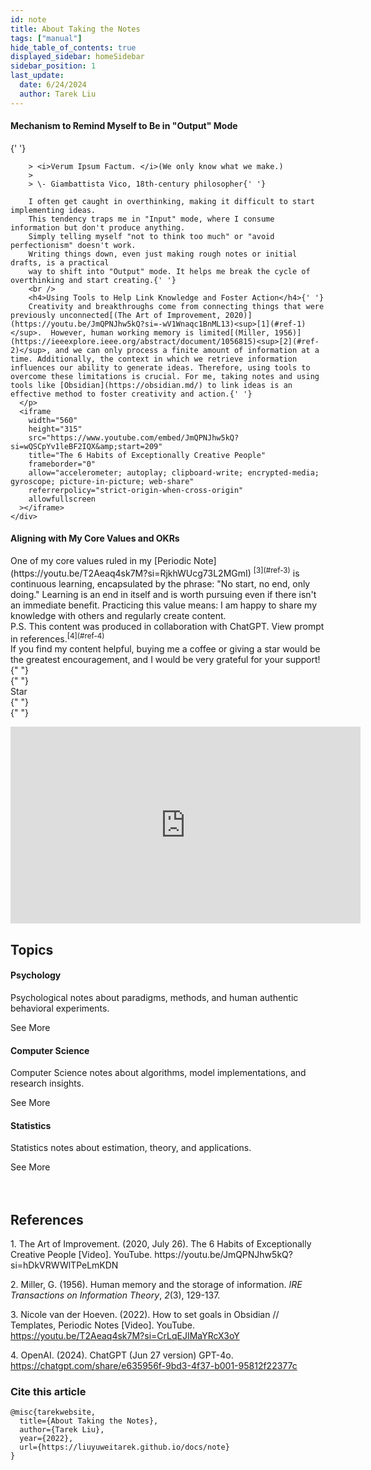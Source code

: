 ```yaml
---
id: note
title: About Taking the Notes
tags: ["manual"]
hide_table_of_contents: true
displayed_sidebar: homeSidebar
sidebar_position: 1
last_update:
  date: 6/24/2024
  author: Tarek Liu
---
```



<div className="gallery">
  <div className="sub-heading">
    <div className="front-matter">
      <p>     
        <h4>Mechanism to Remind Myself to Be in "Output" Mode</h4>{' '}
          
        > <i>Verum Ipsum Factum. </i>(We only know what we make.)
        >
        > \- Giambattista Vico, 18th-century philosopher{' '}
          
        I often get caught in overthinking, making it difficult to start implementing ideas.
        This tendency traps me in "Input" mode, where I consume information but don't produce anything. 
        Simply telling myself "not to think too much" or "avoid perfectionism" doesn't work. 
        Writing things down, even just making rough notes or initial drafts, is a practical 
        way to shift into "Output" mode. It helps me break the cycle of overthinking and start creating.{' '}
        <br />
        <h4>Using Tools to Help Link Knowledge and Foster Action</h4>{' '}
        Creativity and breakthroughs come from connecting things that were previously unconnected[(The Art of Improvement, 2020)](https://youtu.be/JmQPNJhw5kQ?si=-wV1Wnaqc1BnML13)<sup>[1](#ref-1)</sup>.  However, human working memory is limited[(Miller, 1956)](https://ieeexplore.ieee.org/abstract/document/1056815)<sup>[2](#ref-2)</sup>, and we can only process a finite amount of information at a time. Additionally, the context in which we retrieve information influences our ability to generate ideas. Therefore, using tools to overcome these limitations is crucial. For me, taking notes and using tools like [Obsidian](https://obsidian.md/) to link ideas is an effective method to foster creativity and action.{' '}
      </p>
      <iframe
        width="560"
        height="315"
        src="https://www.youtube.com/embed/JmQPNJhw5kQ?si=wQSCpYv1leBF2IQX&amp;start=209"
        title="The 6 Habits of Exceptionally Creative People"
        frameborder="0"
        allow="accelerometer; autoplay; clipboard-write; encrypted-media; gyroscope; picture-in-picture; web-share"
        referrerpolicy="strict-origin-when-cross-origin"
        allowfullscreen
      ></iframe>
    </div>
  </div>
  <div className="sub-heading">
    <div className="front-matter">
      <p>
        <h4>Aligning with My Core Values and OKRs</h4> One of my core values
        ruled in my [Periodic
        Note](https://youtu.be/T2Aeaq4sk7M?si=RjkhWUcg73L2MGmI)
        <sup>[3](#ref-3)</sup> is continuous learning, encapsulated by the
        phrase: "No start, no end, only doing." Learning is an end in itself and
        is worth pursuing even if there isn't an immediate benefit. Practicing
        this value means: I am happy to share my knowledge with others and
        regularly create content. <br />
        P.S. This content was produced in collaboration with ChatGPT. View
        prompt in references.<sup>[4](#ref-4)</sup> <br />
        If you find my content helpful, buying me a coffee or giving a star
        would be the greatest encouragement, and I would be very grateful for
        your support!{" "}
        <div class="overview-icons-container">
          {" "}
          <div>
            <GitHubButton
              href="https://github.com/liuyuweitarek/liuyuweitarek.github.io"
              data-color-scheme="no-preference: dark; light: light; dark: dark;"
              data-icon="octicon-star"
              data-size="large"
              data-show-count="true"
              aria-label="Star liuyuweitarek/liuyuweitarek.github.io on GitHub"
            >
              Star
            </GitHubButton>
          </div>{" "}
          <div>
            <SponsorIcon
              message="Buy mememe"
              sponsor_url="https://www.buymeacoffee.com/liuyuweitarek"
            />
          </div>{" "}
        </div>
      </p>
      <iframe
        width="560"
        height="315"
        src="https://www.youtube.com/embed/T2Aeaq4sk7M?si=CrLqEJIMaYRcX3oY&amp;start=62"
        title="How to set goals in Obsidian // Templates, Periodic Notes"
        frameborder="0"
        allow="accelerometer; autoplay; clipboard-write; encrypted-media; gyroscope; picture-in-picture; web-share"
        referrerpolicy="strict-origin-when-cross-origin"
        allowfullscreen
      ></iframe>
    </div>
  </div>
  <div className="sub-heading">
    <h2>Topics</h2>
  </div>
  <div className="overview-card">
    <div className="overview-card-header">
      <PsychologyIcon />
      <h4>Psychology</h4>
    </div>
    <p>
      Psychological notes about paradigms, methods, and human authentic
      behavioral experiments.
    </p>
    <Link to="/docs/Psychology?tags=psychology&operator=AND">
      See More <ArrowRight className="arrow" />
    </Link>
  </div>
  <div className="overview-card">
    <div className="overview-card-header">
      <ComputerScienceIcon />
      <h4>Computer Science</h4>
    </div>
    <p>
      Computer Science notes about algorithms, model implementations, and
      research insights.
    </p>
    <Link to="/docs/ComputerScience?tags=computer-science&operator=AND">
      See More <ArrowRight className="arrow" />
    </Link>
  </div>
  <div className="overview-card">
    <div className="overview-card-header">
      <StatisticsIcon />
      <h4>Statistics</h4>
    </div>
    <p>
      Statistics notes about estimation, theory, and applications.
    </p>
    <Link to="/docs/Statistics?tags=statistics&operator=AND">
      See More <ArrowRight className="arrow" />
    </Link>
  </div>
</div>
<br />
<br />
<div>
  <h2>References</h2>
  <a id="ref-1"></a>1. The Art of Improvement. (2020, July 26). The 6 Habits of
  Exceptionally Creative People [Video]. YouTube.
  https://youtu.be/JmQPNJhw5kQ?si=hDkVRWWlTPeLmKDN
  
  <a id="ref-2"></a>2. Miller, G. (1956). Human memory and the storage of
  information. <i>IRE Transactions on Information Theory</i>, <i>2</i>(3),
  129-137.
  
  <a id="ref-3"></a>3. Nicole van der Hoeven. (2022). How to set goals in
  Obsidian // Templates, Periodic Notes [Video]. YouTube.
  https://youtu.be/T2Aeaq4sk7M?si=CrLqEJIMaYRcX3oY
  
  <a id="ref-4"></a>4. OpenAI. (2024). ChatGPT (Jun 27 version) GPT-4o.
  https://chatgpt.com/share/e635956f-9bd3-4f37-b001-95812f22377c
</div>

### Cite this article

<Tabs groupId="citation">
  <TabItem value="bibtex" label="BibTex">

```
@misc{tarekwebsite,
  title={About Taking the Notes}, 
  author={Tarek Liu},
  year={2022},
  url={https://liuyuweitarek.github.io/docs/note}
}
```
  </TabItem>
</Tabs>
